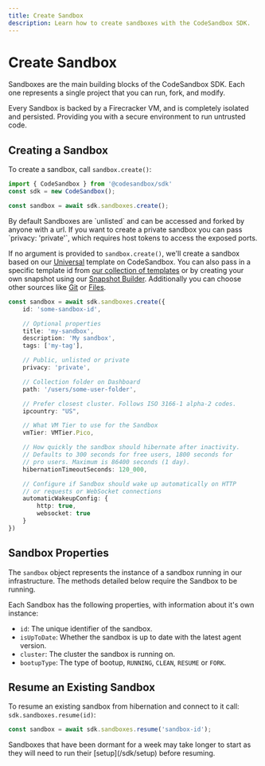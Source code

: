 ```yaml
---
title: Create Sandbox
description: Learn how to create sandboxes with the CodeSandbox SDK.
---
```



# Create Sandbox

Sandboxes are the main building blocks of the CodeSandbox SDK. Each one represents a single project that you can run, fork, and modify.

Every Sandbox is backed by a Firecracker VM, and is completely isolated and persisted. Providing you with a secure environment to run untrusted code.

## Creating a Sandbox

To create a sandbox, call `sandbox.create()`:

```ts
import { CodeSandbox } from '@codesandbox/sdk'
const sdk = new CodeSandbox();

const sandbox = await sdk.sandboxes.create();
```

<Callout>
By default Sandboxes are `unlisted` and can be accessed and forked by anyone with a url. If you want to create a private sandbox you can pass `privacy: 'private'`, which requires host tokens to access the exposed ports.
</Callout>

If no argument is provided to `sandbox.create()`, we'll create a sandbox based on our [Universal](https://codesandbox.io/p/devbox/universal-pcz35m) template on CodeSandbox. You can also pass in a specific template id from [our collection of templates](/sdk/snapshot-library) or by creating your own snapshot using our [Snapshot Builder](/sdk/snapshot-builder). Additionally you can choose other sources like [Git](/sdk/sandbox#git) or [Files](/sdk/sandbox#files).

```ts
const sandbox = await sdk.sandboxes.create({
    id: 'some-sandbox-id',

    // Optional properties
    title: 'my-sandbox',
    description: 'My sandbox',
    tags: ['my-tag'],

    // Public, unlisted or private
    privacy: 'private',

    // Collection folder on Dashboard
    path: '/users/some-user-folder',

    // Prefer closest cluster. Follows ISO 3166-1 alpha-2 codes.
    ipcountry: "US",

    // What VM Tier to use for the Sandbox
    vmTier: VMTier.Pico,

    // How quickly the sandbox should hibernate after inactivity.
    // Defaults to 300 seconds for free users, 1800 seconds for
    // pro users. Maximum is 86400 seconds (1 day).
    hibernationTimeoutSeconds: 120_000,

    // Configure if Sandbox should wake up automatically on HTTP
    // or requests or WebSocket connections
    automaticWakeupConfig: {
        http: true,
        websocket: true
    }
})
```

## Sandbox Properties

The `sandbox` object represents the instance of a sandbox running in our infrastructure. The methods detailed below require the Sandbox to be running.

Each Sandbox has the following properties, with information about it's own instance:

- `id`: The unique identifier of the sandbox.
- `isUpToDate`: Whether the sandbox is up to date with the latest agent version.
- `cluster`: The cluster the sandbox is running on.
- `bootupType`: The type of bootup, `RUNNING`, `CLEAN`, `RESUME` or `FORK`.

## Resume an Existing Sandbox

To resume an existing sandbox from hibernation and connect to it call: `sdk.sandboxes.resume(id)`:

```ts
const sandbox = await sdk.sandboxes.resume('sandbox-id');
```

<Callout>
Sandboxes that have been dormant for a week may take longer to start as they will need to run their [setup](/sdk/setup) before resuming. 
</Callout>
